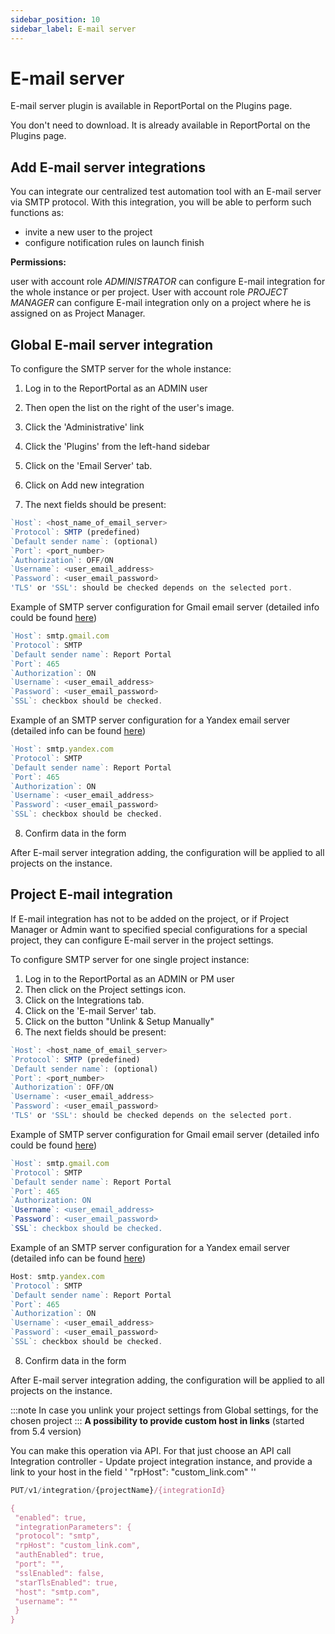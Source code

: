 ```yaml
---
sidebar_position: 10
sidebar_label: E-mail server
---
```


# E-mail server

E-mail server plugin is available in ReportPortal on the Plugins page.

You don't need to download. It is already available in ReportPortal on the Plugins page.

## Add E-mail server integrations

You can integrate our centralized test automation tool with an E-mail server via SMTP protocol. With this integration, you will be able to perform such functions as:

- invite a new user to the project
- configure notification rules on launch finish


**Permissions:**

user with account role *ADMINISTRATOR* can configure E-mail integration for the whole instance or per project.
User with account role *PROJECT MANAGER* can configure E-mail integration only on a project where he is assigned on as Project Manager.

## Global E-mail server integration

To configure the SMTP server for the whole instance:

1. Log in to the ReportPortal as an ADMIN user

2. Then open the list on the right of the user's image.

3. Click the 'Administrative' link

4. Click the 'Plugins' from the left-hand sidebar

5. Click on the 'Email Server' tab.

6. Click on Add new integration

7. The next fields should be present:

```javascript 
`Host`: <host_name_of_email_server>
`Protocol`: SMTP (predefined)
`Default sender name`: (optional)
`Port`: <port_number>
`Authorization`: OFF/ON 
`Username`: <user_email_address>
`Password`: <user_email_password>
'TLS' or 'SSL': should be checked depends on the selected port.
```

Example of SMTP server configuration for Gmail email server (detailed info could be found [here](https://support.google.com/a/answer/176600?hl=en))

```javascript
`Host`: smtp.gmail.com
`Protocol`: SMTP
`Default sender name`: Report Portal
`Port`: 465
`Authorization`: ON
`Username`: <user_email_address>
`Password`: <user_email_password>
`SSL`: checkbox should be checked.
```

Example of an SMTP server configuration for a Yandex email server (detailed info can be found [here](https://yandex.com/support/mail-new/mail-clients.html))

```javascript
`Host`: smtp.yandex.com
`Protocol`: SMTP
`Default sender name`: Report Portal
`Port`: 465
`Authorization`: ON
`Username`: <user_email_address>
`Password`: <user_email_password>
`SSL`: checkbox should be checked.
```

8. Confirm data in the form

<MediaViewer src="https://youtu.be/FekmJRNedfU" alt="E-mail server configuration on our qa automation dashboard" type="video" />

After E-mail server integration adding, the configuration will be applied to all projects on the instance.

## Project E-mail integration

If E-mail integration has not to be added on the project, or if Project Manager or Admin want to specified special configurations for a special project, they can configure E-mail server in the project settings.

To configure SMTP server for one single project instance:

1. Log in to the ReportPortal as an ADMIN or PM user
2. Then click on the Project settings icon.
3. Click on the Integrations tab.
4. Click on the 'E-mail Server' tab.
5. Click on the button "Unlink & Setup Manually"
6. The next fields should be present:
```javascript 
`Host`: <host_name_of_email_server>
`Protocol`: SMTP (predefined)
`Default sender name`: (optional)
`Port`: <port_number>
`Authorization`: OFF/ON 
`Username`: <user_email_address>
`Password`: <user_email_password>
'TLS' or 'SSL': should be checked depends on the selected port.
```

Example of SMTP server configuration for Gmail email server (detailed info could be found [here](https://support.google.com/a/answer/176600?hl=en))

```javascript
`Host`: smtp.gmail.com
`Protocol`: SMTP
`Default sender name`: Report Portal
`Port`: 465
`Authorization: ON
`Username`: <user_email_address>
`Password`: <user_email_password>
`SSL`: checkbox should be checked.
```

Example of an SMTP server configuration for a Yandex email server (detailed info can be found [here](https://yandex.com/support/mail-new/mail-clients.html))

```javascript
Host: smtp.yandex.com
`Protocol`: SMTP
`Default sender name`: Report Portal
`Port`: 465
`Authorization`: ON
`Username`: <user_email_address>
`Password`: <user_email_password>
`SSL`: checkbox should be checked.
```

8. Confirm data in the form

After E-mail server integration adding, the configuration will be applied to all projects on the instance.

:::note
In case you unlink your project settings from Global settings, for the chosen project
:::
**A possibility to provide custom host in links** (started from 5.4 version)

You can make this operation via API.
For that just choose an API call Integration controller - Update project integration instance, and provide a link to your host in the field  ' "rpHost": "custom_link.com" ''

```javascript
PUT/v1/integration/{projectName}/{integrationId}

{
 "enabled": true,
 "integrationParameters": {
 "protocol": "smtp",
 "rpHost": "custom_link.com",
 "authEnabled": true,
 "port": "",
 "sslEnabled": false,
 "starTlsEnabled": true,
 "host": "smtp.com",
 "username": ""
 }
}
```
